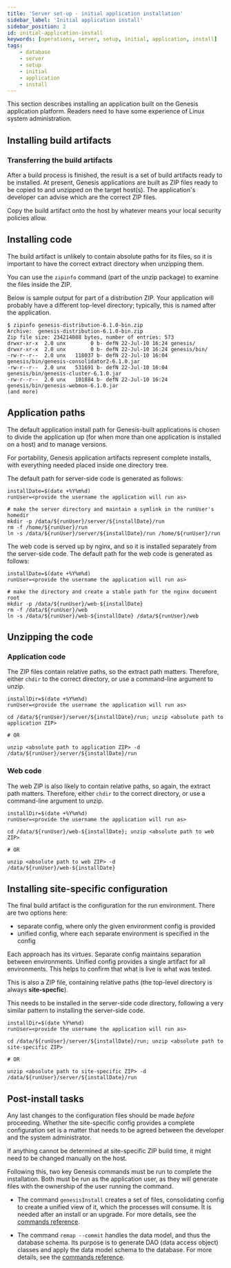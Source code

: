 ```yaml
---
title: 'Server set-up - initial application installation'
sidebar_label: 'Initial application install'
sidebar_position: 2
id: initial-application-install
keywords: [operations, server, setup, initial, application, install]
tags:
    - database
    - server
    - setup
    - initial
    - application
    - install
---
```

This section describes installing an application built on the Genesis application platform. Readers need to have some experience of Linux system administration.

## Installing build artifacts

### Transferring the build artifacts

After a build process is finished, the result is a set of build artifacts ready to be installed. At present, Genesis applications are built as ZIP files ready to be copied to and unzipped on the target host(s). The application's developer can advise which are the correct ZIP files.

Copy the build artifact onto the host by whatever means your local security policies allow.  

## Installing code

The build artifact is unlikely to contain absolute paths for its files, so it is important to have the correct extract directory when unzipping them.

You can use the `zipinfo` command (part of the unzip package) to examine the files inside the ZIP. 

Below is sample output for part of a distribution ZIP. Your application will probably have a different top-level directory; typically, this is named after the application.

```shell
$ zipinfo genesis-distribution-6.1.0-bin.zip 
Archive:  genesis-distribution-6.1.0-bin.zip
Zip file size: 234214088 bytes, number of entries: 573
drwxr-xr-x  2.0 unx        0 b- defN 22-Jul-10 16:24 genesis/
drwxr-xr-x  2.0 unx        0 b- defN 22-Jul-10 16:24 genesis/bin/
-rw-r--r--  2.0 unx   118037 b- defN 22-Jul-10 16:04 genesis/bin/genesis-consolidator2-6.1.0.jar
-rw-r--r--  2.0 unx   531691 b- defN 22-Jul-10 16:04 genesis/bin/genesis-cluster-6.1.0.jar
-rw-r--r--  2.0 unx   101884 b- defN 22-Jul-10 16:24 genesis/bin/genesis-webmon-6.1.0.jar
(and more)
```

## Application paths

The default application install path for Genesis-built applications is chosen to divide the application up (for when more than one application is installed on a host) and to manage versions.  

For portability, Genesis application artifacts represent complete installs, with everything needed placed inside one directory tree.

The default path for server-side code is generated as follows:

```shell
installDate=$(date +%Y%m%d)
runUser=<provide the username the application will run as>

# make the server directory and maintain a symlink in the runUser's homedir
mkdir -p /data/${runUser}/server/${installDate}/run
rm -f /home/${runUser}/run
ln -s /data/${runUser}/server/${installDate}/run /home/${runUser}/run
```

The web code is served up by nginx, and so it is installed separately from the server-side code.  The default path for
the web code is generated as follows:

```shell
installDate=$(date +%Y%m%d)
runUser=<provide the username the application will run as>

# make the directory and create a stable path for the nginx document root
mkdir -p /data/${runUser}/web-${installDate}
rm -f /data/${runUser}/web
ln -s /data/${runUser}/web-${installDate} /data/${runUser}/web
```

## Unzipping the code

### Application code

The ZIP files contain relative paths, so the extract path matters. Therefore, either `chdir` to the correct directory, or use a command-line argument to unzip.

```shell
installDir=$(date +%Y%m%d)
runUser=<provide the username the application will run as>

cd /data/${runUser}/server/${installDate}/run; unzip <absolute path to application ZIP>

# OR

unzip <absolute path to application ZIP> -d /data/${runUser}/server/${installDate}/run
```

### Web code

The web ZIP is also likely to contain relative paths, so again, the extract path matters.  Therefore, either `chdir` to
the correct directory, or use a command-line argument to unzip.

```shell
installDir=$(date +%Y%m%d)
runUser=<provide the username the application will run as>

cd /data/${runUser}/web-${installDate}; unzip <absolute path to web ZIP>

# OR

unzip <absolute path to web ZIP> -d /data/${runUser}/web-${installDate}
```


## Installing site-specific configuration

The final build artifact is the configuration for the run environment. There are two options here:

- separate config, where only the given environment config is provided
- unified config, where each separate environment is specified in the config

Each approach has its virtues. Separate config maintains separation between environments. Unified config provides a single artifact for all environments. This helps to confirm that what is live is what was tested.

This is also a ZIP file, containing relative paths (the top-level directory is always **site-specfic**).

This needs to be installed in the server-side code directory, following a very similar pattern to installing the server-side code.

```shell
installDir=$(date %Y%m%d)
runUser=<provide the username the application will run as>

cd /data/${runUser}/server/${installDate}/run; unzip <absolute path to site-specific ZIP>

# OR

unzip <absolute path to site-specific ZIP> -d /data/${runUser}/server/${installDate}/run
```

## Post-install tasks

Any last changes to the configuration files should be made *before* proceeding. Whether the site-specific config provides a complete configuration set is a matter that needs to be agreed between the developer and the system administrator.

If anything cannot be determined at site-specific ZIP build time, it might need to be changed manually on the host.

Following this, two key Genesis commands must be run to complete the installation. Both must be run as the application user, as they will generate files with the ownership of the user running the command.

- The command `genesisInstall` creates a set of files, consolidating config to create a unified view of it, which the processes will consume. It is needed after an install or an upgrade. For more details, see the [commands reference](../../../operations/commands/server-commands/#genesisinstall).

- The command `remap --commit` handles the data model, and thus the database schema. Its purpose is to generate DAO (data access object) classes and apply the data model schema to the database. For more details, see the [commands reference](../../../operations/commands/server-commands/#remap).





